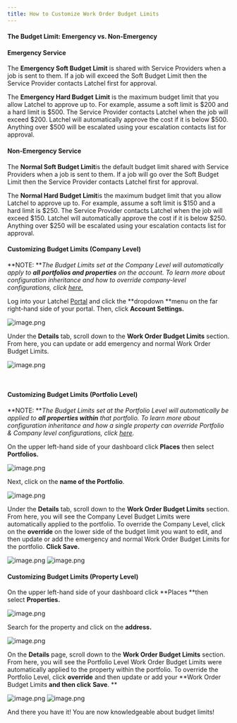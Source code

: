 ```yaml
---
title: How to Customize Work Order Budget Limits
---
```


#### The Budget Limit: Emergency vs. Non-Emergency

#### Emergency Service

The **Emergency Soft Budget Limit** is shared with Service Providers when a job is sent to them. If a job will exceed the Soft Budget Limit then the Service Provider contacts Latchel first for approval.

The **Emergency Hard Budget** **Limit** is the maximum budget limit that you allow Latchel to approve up to. For example, assume a soft limit is $200 and a hard limit is $500. The Service Provider contacts Latchel when the job will exceed $200. Latchel will automatically approve the cost if it is below $500. Anything over $500 will be escalated using your escalation contacts list for approval.

#### Non-Emergency Service 

The **Normal Soft Budget Limit**is the default budget limit shared with Service Providers when a job is sent to them. If a job will go over the Soft Budget Limit then the Service Provider contacts Latchel first for approval.

The **Normal Hard Budget Limit**is the maximum budget limit that you allow Latchel to approve up to. For example, assume a soft limit is $150 and a hard limit is $250. The Service Provider contacts Latchel when the job will exceed $150. Latchel will automatically approve the cost if it is below $250. Anything over $250 will be escalated using your escalation contacts list for approval.

#### Customizing Budget Limits (Company Level)

**NOTE: **_The Budget Limits set at the Company Level will automatically apply to **all portfolios and properties** on the account. To learn more about configuration inheritance and how to override company-level configurations, click [here.](/s/topic/0TO5e000000h9wqGAA/Configuration-Inheritance-Property-Portfolio-Company-Level)_


Log into your Latchel [Portal](https://stage.latchel.com/) and click the **dropdown **menu on the far right-hand side of your portal. Then, click **Account Settings.**

<Frame>
  <img src="/images/rtaImage-2-49.jpg" alt="image.png"/>
</Frame>


Under the **Details** tab, scroll down to the **Work Order Budget Limits** section. From here, you can update or add emergency and normal Work Order Budget Limits.

<Frame>
  <img src="/images/rtaImage-2-50.jpg" alt="image.png"/>
</Frame>

 

#### Customizing Budget Limits (Portfolio Level)

**NOTE: **_The Budget Limits set at the Portfolio Level will automatically be applied to **all properties within** that portfolio. To learn more about configuration inheritance and how a single property can override Portfolio & Company level configurations, click [here](/s/topic/0TO5e000000h9wqGAA/Configuration-Inheritance-Property-Portfolio-Company-Level)._

On the upper left-hand side of your dashboard click **Places** then select **Portfolios.**

<Frame>
  <img src="/images/rtaImage-2-51.jpg" alt="image.png"/>
</Frame>


Next, click on the **name of the Portfolio**.

<Frame>
  <img src="/images/rtaImage-2-52.jpg" alt="image.png"/>
</Frame>


Under the **Details** tab, scroll down to the **Work Order Budget Limits** section. From here, you will see the Company Level Budget Limits were automatically applied to the portfolio. To override the Company Level, click on the **override** on the lower side of the budget limit you want to edit, and then update or add the emergency and normal Work Order Budget Limits for the portfolio. **Click **Save.****

<Frame>
  <img src="/images/rtaImage-2-53.jpg" alt="image.png"/>
</Frame>

<Frame>
  <img src="/images/rtaImage-2-54.jpg" alt="image.png"/>
</Frame>

####  Customizing Budget Limits (Property Level)

On the upper left-hand side of your dashboard click **Places **then select **Properties.**

<Frame>
  <img src="/images/rtaImage-2-55.jpg" alt="image.png"/>
</Frame>


Search for the property and click on the **address.**

<Frame>
  <img src="/images/rtaImage-2-56.jpg" alt="image.png"/>
</Frame>


On the **Details** page, scroll down to the **Work Order Budget Limits** section. From here, you will see the Portfolio Level Work Order Budget Limits were automatically applied to the property within the portfolio. To override the Portfolio Level, click **override** and then update or add your **Work Order Budget Limits **and then click** **Save**. **

<Frame>
  <img src="/images/rtaImage-2-57.jpg" alt="image.png"/>
</Frame>

<Frame>
  <img src="/images/rtaImage-2-58.jpg" alt="image.png"/>
</Frame>



And there you have it! You are now knowledgeable about budget limits!

